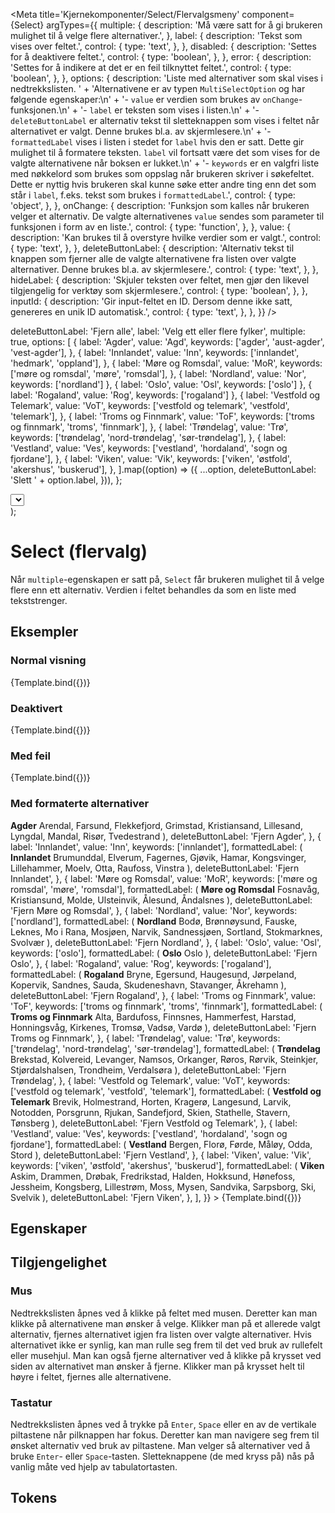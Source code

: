 
<Meta
  title='Kjernekomponenter/Select/Flervalgsmeny'
  component={Select}
  argTypes={{
    multiple: {
      description:
        'Må være satt for å gi brukeren mulighet til å velge flere alternativer.',
    },
    label: {
      description: 'Tekst som vises over feltet.',
      control: {
        type: 'text',
      },
    },
    disabled: {
      description: 'Settes for å deaktivere feltet.',
      control: {
        type: 'boolean',
      },
    },
    error: {
      description: 'Settes for å indikere at det er en feil tilknyttet feltet.',
      control: {
        type: 'boolean',
      },
    },
    options: {
      description:
        'Liste med alternativer som skal vises i nedtrekkslisten. ' +
        'Alternativene er av typen `MultiSelectOption` og har følgende egenskaper:\n' +
        '- `value` er verdien som brukes av `onChange`-funksjonen.\n' +
        '- `label` er teksten som vises i listen.\n' +
        '- `deleteButtonLabel` er alternativ tekst til sletteknappen som vises i feltet når alternativet er valgt. Denne brukes bl.a. av skjermlesere.\n' +
        '- `formattedLabel` vises i listen i stedet for `label` hvis den er satt. Dette gir mulighet til å formatere teksten. `label` vil fortsatt være det som vises for de valgte alternativene når boksen er lukket.\n' +
        '- `keywords` er en valgfri liste med nøkkelord som brukes som oppslag når brukeren skriver i søkefeltet. Dette er nyttig hvis brukeren skal kunne søke etter andre ting enn det som står i `label`, f.eks. tekst som brukes i `formattedLabel`.',
      control: {
        type: 'object',
      },
    },
    onChange: {
      description:
        'Funksjon som kalles når brukeren velger et alternativ. De valgte alternativenes `value` sendes som parameter til funksjonen i form av en liste.',
      control: {
        type: 'function',
      },
    },
    value: {
      description: 'Kan brukes til å overstyre hvilke verdier som er valgt.',
      control: {
        type: 'text',
      },
    },
    deleteButtonLabel: {
      description:
        'Alternativ tekst til knappen som fjerner alle de valgte alternativene fra listen over valgte alternativer. Denne brukes bl.a. av skjermlesere.',
      control: {
        type: 'text',
      },
    },
    hideLabel: {
      description:
        'Skjuler teksten over feltet, men gjør den likevel tilgjengelig for verktøy som skjermlesere.',
      control: {
        type: 'boolean',
      },
    },
    inputId: {
      description:
        'Gir input-feltet en ID. Dersom denne ikke satt, genereres en unik ID automatisk.',
      control: {
        type: 'text',
      },
    },
  }}
/>

  deleteButtonLabel: 'Fjern alle',
  label: 'Velg ett eller flere fylker',
  multiple: true,
  options: [
    {
      label: 'Agder',
      value: 'Agd',
      keywords: ['agder', 'aust-agder', 'vest-agder'],
    },
    {
      label: 'Innlandet',
      value: 'Inn',
      keywords: ['innlandet', 'hedmark', 'oppland'],
    },
    {
      label: 'Møre og Romsdal',
      value: 'MoR',
      keywords: ['møre og romsdal', 'møre', 'romsdal'],
    },
    { label: 'Nordland', value: 'Nor', keywords: ['nordland'] },
    { label: 'Oslo', value: 'Osl', keywords: ['oslo'] },
    { label: 'Rogaland', value: 'Rog', keywords: ['rogaland'] },
    {
      label: 'Vestfold og Telemark',
      value: 'VoT',
      keywords: ['vestfold og telemark', 'vestfold', 'telemark'],
    },
    {
      label: 'Troms og Finnmark',
      value: 'ToF',
      keywords: ['troms og finnmark', 'troms', 'finnmark'],
    },
    {
      label: 'Trøndelag',
      value: 'Trø',
      keywords: ['trøndelag', 'nord-trøndelag', 'sør-trøndelag'],
    },
    {
      label: 'Vestland',
      value: 'Ves',
      keywords: ['vestland', 'hordaland', 'sogn og fjordane'],
    },
    {
      label: 'Viken',
      value: 'Vik',
      keywords: ['viken', 'østfold', 'akershus', 'buskerud'],
    },
  ].map((option) => ({
    ...option,
    deleteButtonLabel: 'Slett ' + option.label,
  })),
};
  <div style={{ width: '440px' }}>
    <Select {...{ ...defaultArgs, ...args }} />
  </div>
);

# Select (flervalg)

<Information text='beta' />

Når `multiple`-egenskapen er satt på, `Select` får brukeren mulighet til å velge flere enn ett alternativ.
Verdien i feltet behandles da som en liste med tekststrenger.

## Eksempler

### Normal visning

<Canvas>
  <Story
    name='Normal'
    args={{}}
  >
    {Template.bind({})}
  </Story>
</Canvas>

### Deaktivert

<Canvas>
  <Story
    name='Deaktivert'
    args={{ disabled: true }}
  >
    {Template.bind({})}
  </Story>
</Canvas>

### Med feil

<Canvas>
  <Story
    name='Med feil'
    args={{ error: true }}
  >
    {Template.bind({})}
  </Story>
</Canvas>

### Med formaterte alternativer

<Canvas>
  <Story
    name='Formaterte alternativer'
    args={{
      options: [
        {
          label: 'Agder',
          value: 'Agd',
          keywords: ['agder'],
          formattedLabel: (
            <span style={{ display: 'flex', flexDirection: 'column' }}>
              <strong>Agder</strong>
              <span>
                Arendal, Farsund, Flekkefjord, Grimstad, Kristiansand,
                Lillesand, Lyngdal, Mandal, Risør, Tvedestrand
              </span>
            </span>
          ),
          deleteButtonLabel: 'Fjern Agder',
        },
        {
          label: 'Innlandet',
          value: 'Inn',
          keywords: ['innlandet'],
          formattedLabel: (
            <span style={{ display: 'flex', flexDirection: 'column' }}>
              <strong>Innlandet</strong>
              <span>
                Brumunddal, Elverum, Fagernes, Gjøvik, Hamar, Kongsvinger,
                Lillehammer, Moelv, Otta, Raufoss, Vinstra
              </span>
            </span>
          ),
          deleteButtonLabel: 'Fjern Innlandet',
        },
        {
          label: 'Møre og Romsdal',
          value: 'MoR',
          keywords: ['møre og romsdal', 'møre', 'romsdal'],
          formattedLabel: (
            <span style={{ display: 'flex', flexDirection: 'column' }}>
              <strong>Møre og Romsdal</strong>
              <span>
                Fosnavåg, Kristiansund, Molde, Ulsteinvik, Ålesund, Åndalsnes
              </span>
            </span>
          ),
          deleteButtonLabel: 'Fjern Møre og Romsdal',
        },
        {
          label: 'Nordland',
          value: 'Nor',
          keywords: ['nordland'],
          formattedLabel: (
            <span style={{ display: 'flex', flexDirection: 'column' }}>
              <strong>Nordland</strong>
              <span>
                Bodø, Brønnøysund, Fauske, Leknes, Mo i Rana, Mosjøen, Narvik,
                Sandnessjøen, Sortland, Stokmarknes, Svolvær
              </span>
            </span>
          ),
          deleteButtonLabel: 'Fjern Nordland',
        },
        {
          label: 'Oslo',
          value: 'Osl',
          keywords: ['oslo'],
          formattedLabel: (
            <span style={{ display: 'flex', flexDirection: 'column' }}>
              <strong>Oslo</strong>
              <span>Oslo</span>
            </span>
          ),
          deleteButtonLabel: 'Fjern Oslo',
        },
        {
          label: 'Rogaland',
          value: 'Rog',
          keywords: ['rogaland'],
          formattedLabel: (
            <span style={{ display: 'flex', flexDirection: 'column' }}>
              <strong>Rogaland</strong>
              <span>
                Bryne, Egersund, Haugesund, Jørpeland, Kopervik, Sandnes, Sauda,
                Skudeneshavn, Stavanger, Åkrehamn
              </span>
            </span>
          ),
          deleteButtonLabel: 'Fjern Rogaland',
        },
        {
          label: 'Troms og Finnmark',
          value: 'ToF',
          keywords: ['troms og finnmark', 'troms', 'finnmark'],
          formattedLabel: (
            <span style={{ display: 'flex', flexDirection: 'column' }}>
              <strong>Troms og Finnmark</strong>
              <span>
                Alta, Bardufoss, Finnsnes, Hammerfest, Harstad, Honningsvåg,
                Kirkenes, Tromsø, Vadsø, Vardø
              </span>
            </span>
          ),
          deleteButtonLabel: 'Fjern Troms og Finnmark',
        },
        {
          label: 'Trøndelag',
          value: 'Trø',
          keywords: ['trøndelag', 'nord-trøndelag', 'sør-trøndelag'],
          formattedLabel: (
            <span style={{ display: 'flex', flexDirection: 'column' }}>
              <strong>Trøndelag</strong>
              <span>
                Brekstad, Kolvereid, Levanger, Namsos, Orkanger, Røros, Rørvik,
                Steinkjer, Stjørdalshalsen, Trondheim, Verdalsøra
              </span>
            </span>
          ),
          deleteButtonLabel: 'Fjern Trøndelag',
        },
        {
          label: 'Vestfold og Telemark',
          value: 'VoT',
          keywords: ['vestfold og telemark', 'vestfold', 'telemark'],
          formattedLabel: (
            <span style={{ display: 'flex', flexDirection: 'column' }}>
              <strong>Vestfold og Telemark</strong>
              <span>
                Brevik, Holmestrand, Horten, Kragerø, Langesund, Larvik,
                Notodden, Porsgrunn, Rjukan, Sandefjord, Skien, Stathelle,
                Stavern, Tønsberg
              </span>
            </span>
          ),
          deleteButtonLabel: 'Fjern Vestfold og Telemark',
        },
        {
          label: 'Vestland',
          value: 'Ves',
          keywords: ['vestland', 'hordaland', 'sogn og fjordane'],
          formattedLabel: (
            <span style={{ display: 'flex', flexDirection: 'column' }}>
              <strong>Vestland</strong>
              <span>Bergen, Florø, Førde, Måløy, Odda, Stord</span>
            </span>
          ),
          deleteButtonLabel: 'Fjern Vestland',
        },
        {
          label: 'Viken',
          value: 'Vik',
          keywords: ['viken', 'østfold', 'akershus', 'buskerud'],
          formattedLabel: (
            <span style={{ display: 'flex', flexDirection: 'column' }}>
              <strong>Viken</strong>
              <span>
                Askim, Drammen, Drøbak, Fredrikstad, Halden, Hokksund, Hønefoss,
                Jessheim, Kongsberg, Lillestrøm, Moss, Mysen, Sandvika,
                Sarpsborg, Ski, Svelvik
              </span>
            </span>
          ),
          deleteButtonLabel: 'Fjern Viken',
        },
      ],
    }}
  >
    {Template.bind({})}
  </Story>
</Canvas>

## Egenskaper

<ArgsTable story='Normal' />

## Tilgjengelighet

### Mus

Nedtrekkslisten åpnes ved å klikke på feltet med musen. Deretter kan man klikke på alternativene man ønsker å velge.
Klikker man på et allerede valgt alternativ, fjernes alternativet igjen fra listen over valgte alternativer.
Hvis alternativet ikke er synlig, kan man rulle seg frem til det ved bruk av rullefelt eller musehjul.
Man kan også fjerne alternativer ved å klikke på krysset ved siden av alternativet man ønsker å fjerne.
Klikker man på krysset helt til høyre i feltet, fjernes alle alternativene.

### Tastatur

Nedtrekkslisten åpnes ved å trykke på `Enter`, `Space` eller en av de vertikale piltastene når pilknappen har fokus.
Deretter kan man navigere seg frem til ønsket alternativ ved bruk av piltastene.
Man velger så alternativer ved å bruke `Enter`- eller `Space`-tasten.
Sletteknappene (de med kryss på) nås på vanlig måte ved hjelp av tabulatortasten.

## Tokens

<TokensTable
  jsonKey='component.select'
  componentName='select'
  showPreview={false}
  description
/>
